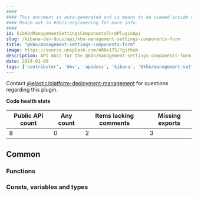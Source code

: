```yaml
---
####
#### This document is auto-generated and is meant to be viewed inside our experimental, new docs system.
#### Reach out in #docs-engineering for more info.
####
id: kibKbnManagementSettingsComponentsFormPluginApi
slug: /kibana-dev-docs/api/kbn-management-settings-components-form
title: "@kbn/management-settings-components-form"
image: https://source.unsplash.com/400x175/?github
description: API docs for the @kbn/management-settings-components-form plugin
date: 2024-01-09
tags: ['contributor', 'dev', 'apidocs', 'kibana', '@kbn/management-settings-components-form']
---
```




Contact [@elastic/platform-deployment-management](https://github.com/orgs/elastic/teams/platform-deployment-management) for questions regarding this plugin.

**Code health stats**

| Public API count  | Any count | Items lacking comments | Missing exports |
|-------------------|-----------|------------------------|-----------------|
| 8 | 0 | 2 | 3 |

## Common

### Functions
<DocDefinitionList data={kbnManagementSettingsComponentsFormObj.common.functions}/>

### Consts, variables and types
<DocDefinitionList data={kbnManagementSettingsComponentsFormObj.common.misc}/>

